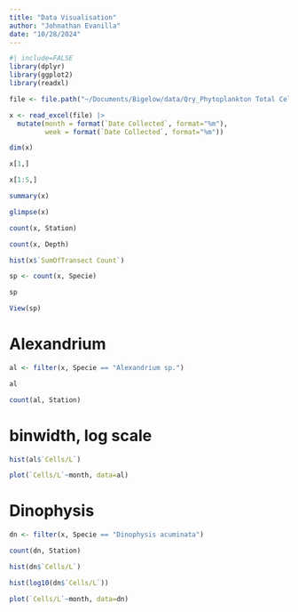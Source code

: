 ```yaml
---
title: "Data Visualisation"
author: "Johnathan Evanilla"
date: "10/28/2024"
---
```


```r
#| include=FALSE
library(dplyr)
library(ggplot2)
library(readxl)
```

```r
file <- file.path("~/Documents/Bigelow/data/Qry_Phytoplankton Total Cell_L DATA.XLSX")
```


```r
x <- read_excel(file) |>
  mutate(month = format(`Date Collected`, format="%m"),
         week = format(`Date Collected`, format="%m"))
```


```r
dim(x)
```


```r
x[1,]
```


```r
x[1:5,]
```


```r
summary(x)
```

```r
glimpse(x)
```


```r
count(x, Station)
```

```r
count(x, Depth)
```

```r
hist(x$`SumOfTransect Count`)
```


```r
sp <- count(x, Specie)

sp
```

```r
View(sp)
```


# Alexandrium 

```r
al <- filter(x, Specie == "Alexandrium sp.")
```


```r
al
```

```r
count(al, Station)
```

# binwidth, log scale

```r
hist(al$`Cells/L`)
```


```r
plot(`Cells/L`~month, data=al)
```

# Dinophysis

```r
dn <- filter(x, Specie == "Dinophysis acuminata")
```

```r
count(dn, Station)
```

```r
hist(dn$`Cells/L`)
```

```r
hist(log10(dn$`Cells/L`))
```

```r
plot(`Cells/L`~month, data=dn)
```

